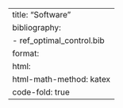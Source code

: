 ---
title: "Software"
bibliography: 
    - ref_optimal_control.bib
format:
    html:
        html-math-method: katex
        code-fold: true
---